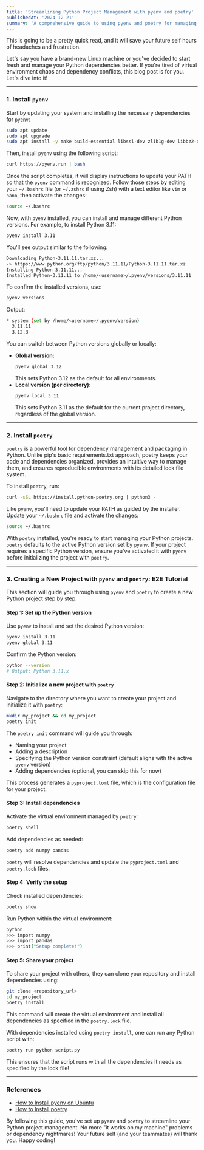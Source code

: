 ```yaml
---
title: 'Streamlining Python Project Management with pyenv and poetry'
publishedAt: '2024-12-21'
summary: 'A comprehensive guide to using pyenv and poetry for managing Python environments and dependencies. This post includes a step-by-step tutorial to set up and configure a new Python project efficiently.'
---
```


This is going to be a pretty quick read, and it will save your future self hours of headaches and frustration.

Let's say you have a brand-new Linux machine or you've decided to start fresh and manage your Python dependencies better. If you're tired of virtual environment chaos and dependency conflicts, this blog post is for you. Let's dive into it!

---

### 1. Install `pyenv`

Start by updating your system and installing the necessary dependencies for `pyenv`:

```bash
sudo apt update
sudo apt upgrade
sudo apt install -y make build-essential libssl-dev zlib1g-dev libbz2-dev libreadline-dev libsqlite3-dev wget curl llvm libncursesw5-dev xz-utils tk-dev libxml2-dev libxmlsec1-dev libffi-dev liblzma-dev
```

Then, install `pyenv` using the following script:

```bash
curl https://pyenv.run | bash
```

Once the script completes, it will display instructions to update your PATH so that the `pyenv` command is recognized. Follow those steps by editing your `~/.bashrc` file (or `~/.zshrc` if using Zsh) with a text editor like `vim` or `nano`, then activate the changes:

```bash
source ~/.bashrc
```

Now, with `pyenv` installed, you can install and manage different Python versions. For example, to install Python 3.11:

```bash
pyenv install 3.11
```

You'll see output similar to the following:

```bash
Downloading Python-3.11.11.tar.xz...
-> https://www.python.org/ftp/python/3.11.11/Python-3.11.11.tar.xz
Installing Python-3.11.11...
Installed Python-3.11.11 to /home/<username>/.pyenv/versions/3.11.11
```

To confirm the installed versions, use:

```bash
pyenv versions
```

Output:

```bash
* system (set by /home/<username>/.pyenv/version)
  3.11.11
  3.12.8
```

You can switch between Python versions globally or locally:

- **Global version:**
  ```bash
  pyenv global 3.12
  ```
  This sets Python 3.12 as the default for all environments.
- **Local version (per directory):**
  ```bash
  pyenv local 3.11
  ```
  This sets Python 3.11 as the default for the current project directory, regardless of the global version.

---

### 2. Install `poetry`

`poetry` is a powerful tool for dependency management and packaging in Python. Unlike pip's basic requirements.txt approach, poetry keeps your code and dependencies organized, provides an intuitive way to manage them, and ensures reproducible environments with its detailed lock file system.

To install `poetry`, run:

```bash
curl -sSL https://install.python-poetry.org | python3 -
```

Like `pyenv`, you'll need to update your PATH as guided by the installer. Update your `~/.bashrc` file and activate the changes:

```bash
source ~/.bashrc
```

With `poetry` installed, you're ready to start managing your Python projects. `poetry` defaults to the active Python version set by `pyenv`. If your project requires a specific Python version, ensure you've activated it with `pyenv` before initializing the project with `poetry`.

---

### 3. Creating a New Project with `pyenv` and `poetry`: E2E Tutorial

This section will guide you through using `pyenv` and `poetry` to create a new Python project step by step.

#### Step 1: Set up the Python version

Use `pyenv` to install and set the desired Python version:

```bash
pyenv install 3.11
pyenv global 3.11
```

Confirm the Python version:

```bash
python --version
# Output: Python 3.11.x
```

#### Step 2: Initialize a new project with `poetry`

Navigate to the directory where you want to create your project and initialize it with `poetry`:

```bash
mkdir my_project && cd my_project
poetry init
```

The `poetry init` command will guide you through:

- Naming your project
- Adding a description
- Specifying the Python version constraint (default aligns with the active `pyenv` version)
- Adding dependencies (optional, you can skip this for now)

This process generates a `pyproject.toml` file, which is the configuration file for your project.

#### Step 3: Install dependencies

Activate the virtual environment managed by `poetry`:

```bash
poetry shell
```

Add dependencies as needed:

```bash
poetry add numpy pandas
```

`poetry` will resolve dependencies and update the `pyproject.toml` and `poetry.lock` files.

#### Step 4: Verify the setup

Check installed dependencies:

```bash
poetry show
```

Run Python within the virtual environment:

```bash
python
>>> import numpy
>>> import pandas
>>> print("Setup complete!")
```

#### Step 5: Share your project

To share your project with others, they can clone your repository and install dependencies using:

```bash
git clone <repository_url>
cd my_project
poetry install
```

This command will create the virtual environment and install all dependencies as specified in the `poetry.lock` file.

With dependencies installed using `poetry install`, one can run any Python script with:

```bash
poetry run python script.py
```

This ensures that the script runs with all the dependencies it needs as specified by the lock file!

---

### References

- [How to Install pyenv on Ubuntu](https://medium.com/@aashari/easy-to-follow-guide-of-how-to-install-pyenv-on-ubuntu-a3730af8d7f0)
- [How to Install poetry](https://python-poetry.org/docs/#installing-with-the-official-installer)

By following this guide, you've set up `pyenv` and `poetry` to streamline your Python project management. No more "it works on my machine" problems or dependency nightmares! Your future self (and your teammates) will thank you. Happy coding!